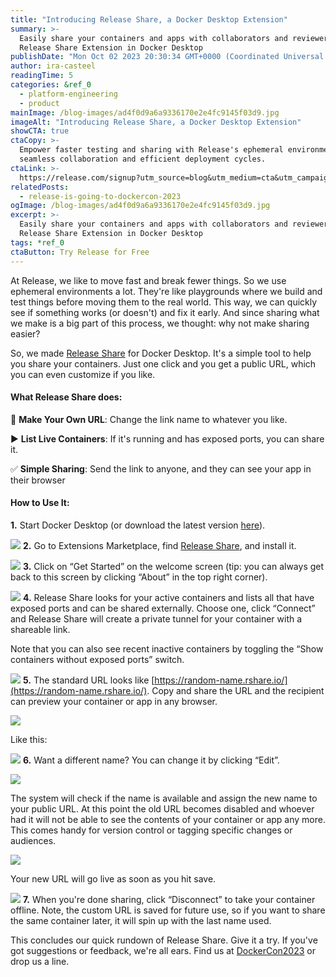 ```yaml
---
title: "Introducing Release Share, a Docker Desktop Extension"
summary: >-
  Easily share your containers and apps with collaborators and reviewers using
  Release Share Extension in Docker Desktop
publishDate: "Mon Oct 02 2023 20:30:34 GMT+0000 (Coordinated Universal Time)"
author: ira-casteel
readingTime: 5
categories: &ref_0
  - platform-engineering
  - product
mainImage: /blog-images/ad4f0d9a6a9336170e2e4fc9145f03d9.jpg
imageAlt: "Introducing Release Share, a Docker Desktop Extension"
showCTA: true
ctaCopy: >-
  Empower faster testing and sharing with Release's ephemeral environments for
  seamless collaboration and efficient deployment cycles.
ctaLink: >-
  https://release.com/signup?utm_source=blog&utm_medium=cta&utm_campaign=blog-cta&utm_content=introducing-release-share-a-docker-desktop-extension
relatedPosts:
  - release-is-going-to-dockercon-2023
ogImage: /blog-images/ad4f0d9a6a9336170e2e4fc9145f03d9.jpg
excerpt: >-
  Easily share your containers and apps with collaborators and reviewers using
  Release Share Extension in Docker Desktop
tags: *ref_0
ctaButton: Try Release for Free
---
```


At Release, we like to move fast and break fewer things. So we use ephemeral environments a lot. They're like playgrounds where we build and test things before moving them to the real world. This way, we can quickly see if something works (or doesn't) and fix it early. And since sharing what we make is a big part of this process, we thought: why not make sharing easier?

So, we made [Release Share](https://hub.docker.com/extensions/releasecom/docker-extension) for Docker Desktop. It's a simple tool to help you share your containers. Just one click and you get a public URL, which you can even customize if you like.

#### **What Release Share does:**

🔗 **Make Your Own URL**: Change the link name to whatever you like.

▶️ **List Live Containers**: If it's running and has exposed ports, you can share it.

✅ **Simple Sharing**: Send the link to anyone, and they can see your app in their browser

#### **How to Use It:**

**1.** Start Docker Desktop (or download the latest version [here](https://www.docker.com/products/docker-desktop/)).

![](/blog-images/3587b81a0c040cd7e3d82d94f9b6e26e.png)
**2.** Go to Extensions Marketplace, find [Release Share](https://open.docker.com/extensions/marketplace?extensionId=releasecom/docker-extension), and install it.

![](/blog-images/0b4e8659a9fe8f4c0dc6093012b137bc.png)
**3.** Click on “Get Started” on the welcome screen (tip: you can always get back to this screen by clicking “About” in the top right corner).

![](/blog-images/d0de679cd4d410b8393ea838ebc4f772.png)
**4\.** Release Share looks for your active containers and lists all that have exposed ports and can be shared externally. Choose one, click “Connect” and Release Share will create a private tunnel for your container with a shareable link.

Note that you can also see recent inactive containers by toggling the “Show containers without exposed ports” switch.

![](/blog-images/fb34e83aa126d1490fa4bc4c05112e71.png)
**5.** The standard URL looks like [https://random-name.rshare.io/](https://random-name.rshare.io/). Copy and share the URL and the recipient can preview your container or app in any browser.

![](/blog-images/84869eefc978f982bf40d7eabf911df5.png)

Like this:

![](/blog-images/5154644d9cab9603ebd8cc818e3d2970.png)
**6.** Want a different name? You can change it by clicking “Edit”.

![](/blog-images/e4786837bd61e77bca78d40c9251c567.png)

The system will check if the name is available and assign the new name to your public URL. At this point the old URL becomes disabled and whoever had it will not be able to see the contents of your container or app any more. This comes handy for version control or tagging specific changes or audiences.

![](/blog-images/11ac264b2481ea2e68f091d81f95895e.png)

Your new URL will go live as soon as you hit save.

![](/blog-images/5bd29fbc9332e87699811568a2212cee.png)
**7.** When you're done sharing, click “Disconnect” to take your container offline. Note, the custom URL is saved for future use, so if you want to share the same container later, it will spin up with the last name used.

This concludes our quick rundown of Release Share. Give it a try. If you've got suggestions or feedback, we're all ears. Find us at [DockerCon2023](https://www.dockercon.com) or drop us a line.
